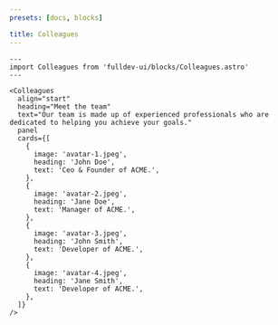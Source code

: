 ```yaml
---
presets: [docs, blocks]

title: Colleagues
---
```


```astro live
---
import Colleagues from 'fulldev-ui/blocks/Colleagues.astro'
---

<Colleagues
  align="start"
  heading="Meet the team"
  text="Our team is made up of experienced professionals who are dedicated to helping you achieve your goals."
  panel
  cards={[
    {
      image: 'avatar-1.jpeg',
      heading: 'John Doe',
      text: 'Ceo & Founder of ACME.',
    },
    {
      image: 'avatar-2.jpeg',
      heading: 'Jane Doe',
      text: 'Manager of ACME.',
    },
    {
      image: 'avatar-3.jpeg',
      heading: 'John Smith',
      text: 'Developer of ACME.',
    },
    {
      image: 'avatar-4.jpeg',
      heading: 'Jane Smith',
      text: 'Developer of ACME.',
    },
  ]}
/>
```
